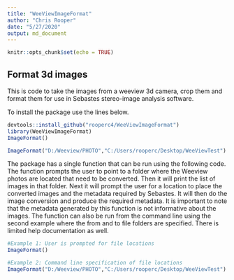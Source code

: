 ```yaml
---
title: "WeeViewImageFormat"
author: "Chris Rooper"
date: "5/27/2020"
output: md_document
---
```


```r
knitr::opts_chunk$set(echo = TRUE)
```

## Format 3d images

This is code to take the images from a weeview 3d camera, crop them and format them for use in Sebastes stereo-image analysis software.



To install the package use the lines below.

```r
devtools::install_github("rooperc4/WeeViewImageFormat")
library(WeeViewImageFormat)
ImageFormat()

ImageFormat("D:/Weeview/PHOTO","C:/Users/rooperc/Desktop/WeeViewTest")
```


The package has a single function that can be run using the following code. The function prompts the user to point to a folder where the Weeview photos are located that need to be converted. Then it will print the list of images in that folder. Next it will prompt the user for a location to place the converted images and the metadata required by Sebastes. It will then do the image conversion and produce the required metadata. It is important to note that the metadata generated by this function is not informative about the images. The function can also be run from the command line using the second example where the from and to file folders are specified. There is limited help documentation as well. 

```r
#Example 1: User is prompted for file locations
ImageFormat()

#Example 2: Command line specification of file locations
ImageFormat("D:/Weeview/PHOTO","C:/Users/rooperc/Desktop/WeeViewTest")
```



